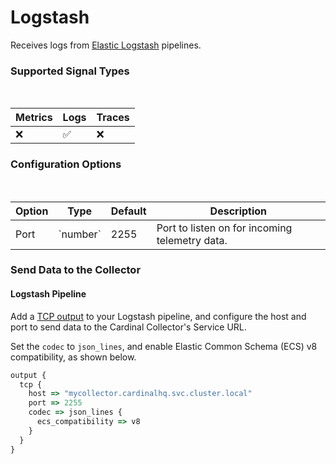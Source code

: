 
# Logstash

Receives logs from [Elastic Logstash](https://www.elastic.co/logstash) pipelines.

### Supported Signal Types
<br />
<Table>
  <thead>
    <Tr>
      <Th>Metrics</Th>
      <Th>Logs</Th>
      <Th>Traces</Th>
    </Tr>
  </thead>
  <tbody>
    <Tr>
      <Td>❌</Td>
      <Td>✅</Td>
      <Td>❌</Td>
    </Tr>
  </tbody>
</Table>

### Configuration Options
<br />
<Table>
  <thead>
    <Tr>
      <Th>Option</Th>
      <Th>Type</Th>
      <Th>Default</Th>
      <Th>Description</Th>
    </Tr>
  </thead>
  <tbody>
    <Tr>
      <Td>Port</Td>
      <Td>`number`</Td>
      <Td>2255</Td>
      <Td>Port to listen on for incoming telemetry data.</Td>
    </Tr>
  </tbody>
</Table>

### Send Data to the Collector

#### Logstash Pipeline

Add a [TCP output](https://www.elastic.co/guide/en/logstash/current/plugins-outputs-tcp.html) to your Logstash pipeline, and configure the host and port to send data to the Cardinal Collector's Service URL. 

Set the `codec` to `json_lines`, and enable Elastic Common Schema (ECS) v8 compatibility, as shown below.

```javascript copy
output {
  tcp {
    host => "mycollector.cardinalhq.svc.cluster.local"
    port => 2255
    codec => json_lines {
      ecs_compatibility => v8
    }
  }
}
```
